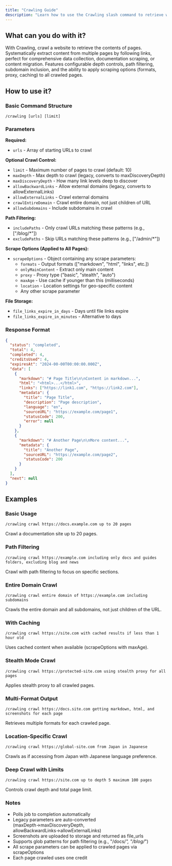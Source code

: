 ```yaml
---
title: "Crawling Guide"
description: "Learn how to use the Crawling slash command to retrieve website content"
---
```


## What can you do with it?

With Crawling, crawl a website to retrieve the contents of pages. Systematically extract content from multiple pages by following links, perfect for comprehensive data collection, documentation scraping, or content migration. Features configurable depth controls, path filtering, subdomain inclusion, and the ability to apply scraping options (formats, proxy, caching) to all crawled pages.

## How to use it?

### Basic Command Structure
```
/crawling [urls] [limit]
```

### Parameters

**Required:**

- `urls` - Array of starting URLs to crawl

**Optional Crawl Control:**

- `limit` - Maximum number of pages to crawl (default: 10)
- `maxDepth` - Max depth to crawl (legacy, converts to maxDiscoveryDepth)
- `maxDiscoveryDepth` - How many link levels deep to discover
- `allowBackwardLinks` - Allow external domains (legacy, converts to allowExternalLinks)
- `allowExternalLinks` - Crawl external domains
- `crawlEntireDomain` - Crawl entire domain, not just children of URL
- `allowSubdomains` - Include subdomains in crawl

**Path Filtering:**

- `includePaths` - Only crawl URLs matching these patterns (e.g., ["/blog/*"])
- `excludePaths` - Skip URLs matching these patterns (e.g., ["/admin/*"])

**Scrape Options (Applied to All Pages):**

- `scrapeOptions` - Object containing any scrape parameters:
  - `formats` - Output formats (["markdown", "html", "links", etc.])
  - `onlyMainContent` - Extract only main content
  - `proxy` - Proxy type ("basic", "stealth", "auto")
  - `maxAge` - Use cache if younger than this (milliseconds)
  - `location` - Location settings for geo-specific content
  - Any other scrape parameter

**File Storage:**

- `file_links_expire_in_days` - Days until file links expire
- `file_links_expire_in_minutes` - Alternative to days

### Response Format

```json
{
  "status": "completed",
  "total": 4,
  "completed": 4,
  "creditsUsed": 4,
  "expiresAt": "2024-00-00T00:00:00.000Z",
  "data": [
    {
      "markdown": "# Page Title\n\nContent in markdown...",
      "html": "<html>...</html>",
      "links": ["https://link1.com", "https://link2.com"],
      "metadata": {
        "title": "Page Title",
        "description": "Page description",
        "language": "en",
        "sourceURL": "https://example.com/page1",
        "statusCode": 200,
        "error": null
      }
    },
    {
      "markdown": "# Another Page\n\nMore content...",
      "metadata": {
        "title": "Another Page",
        "sourceURL": "https://example.com/page2",
        "statusCode": 200
      }
    }
  ],
  "next": null
}
```

## Examples

### Basic Usage
```
/crawling crawl https://docs.example.com up to 20 pages
```
Crawl a documentation site up to 20 pages.

### Path Filtering
```
/crawling crawl https://example.com including only docs and guides folders, excluding blog and news
```
Crawl with path filtering to focus on specific sections.

### Entire Domain Crawl
```
/crawling crawl entire domain of https://example.com including subdomains
```
Crawls the entire domain and all subdomains, not just children of the URL.

### With Caching
```
/crawling crawl https://site.com with cached results if less than 1 hour old
```
Uses cached content when available (scrapeOptions with maxAge).

### Stealth Mode Crawl
```
/crawling crawl https://protected-site.com using stealth proxy for all pages
```
Applies stealth proxy to all crawled pages.

### Multi-Format Output
```
/crawling crawl https://docs.site.com getting markdown, html, and screenshots for each page
```
Retrieves multiple formats for each crawled page.

### Location-Specific Crawl
```
/crawling crawl https://global-site.com from Japan in Japanese
```
Crawls as if accessing from Japan with Japanese language preference.

### Deep Crawl with Limits
```
/crawling crawl https://site.com up to depth 5 maximum 100 pages
```
Controls crawl depth and total page limit.

### Notes

- Polls job to completion automatically
- Legacy parameters are auto-converted (maxDepth→maxDiscoveryDepth, allowBackwardLinks→allowExternalLinks)
- Screenshots are uploaded to storage and returned as file_urls
- Supports glob patterns for path filtering (e.g., "/docs/*", "/blog/*")
- All scrape parameters can be applied to crawled pages via scrapeOptions
- Each page crawled uses one credit 